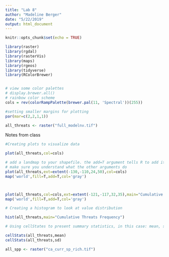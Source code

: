 ```yaml
---
title: "Lab 8"
author: "Madeline Berger"
date: "5/22/2019"
output: html_document
---
```


```r
knitr::opts_chunk$set(echo = TRUE)

library(raster)
library(rgdal)
library(rasterVis)
library(maps)
library(rgeos)
library(tidyverse)
library(RColorBrewer)


# view some color palettes
# display.brewer.all()
# rainbow color scheme
cols = rev(colorRampPalette(brewer.pal(11, 'Spectral'))(255)) 

#setting smaller margins for plotting
par(mar=c(2,2,1,1))

all_threats <- raster("full_modelnv.tif")

```

Notes from class 

```r

#Creating plots to visualize data

plot(all_threats,col=cols)

# add a landmap to your shapefile. the add=T argument tells R to add it to the existing plot.
# make sure you understand what the other arguments do
plot(all_threats,ext=extent(-130,-110,24,50),col=cols)
map('world',fill=T,add=T,col='gray')



plot(all_threats,col=cols,ext=extent(-121,-117,32,35),main="Cumulative Threats") # A good extent for the Santa Barbara Channel
map('world',fill=T,add=T,col='gray')

# Creating a histogram to look at value distribution

hist(all_threats,main="Cumulative Threats Frequency")

# Using cellStates to present summary statistics, in this case: mean, sd.

cellStats(all_threats,mean)
cellStats(all_threats,sd)


```

```r

all_spp <- raster("ca_curr_sp_rich.tif")

```



